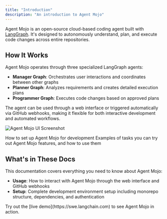 ```yaml
---
title: "Introduction"
description: "An introduction to Agent Mojo"
---
```


Agent Mojo is an open-source cloud-based coding agent built with [LangGraph](https://langchain-ai.github.io/langgraphjs/). It's designed to autonomously understand, plan, and execute code changes across entire repositories.

## How It Works

Agent Mojo operates through three specialized LangGraph agents:

- **Manager Graph**: Orchestrates user interactions and coordinates between other graphs
- **Planner Graph**: Analyzes requirements and creates detailed execution plans
- **Programmer Graph**: Executes code changes based on approved plans

The agent can be used through a web interface or triggered automatically via GitHub webhooks, making it flexible for both interactive development and automated workflows.

![Agent Mojo UI Screenshot](/images/ui-screenshot.png)

<CardGroup cols={2}>
  <Card title="Setup" icon="robot" href="/labs/swe/setup/intro">
    How to set up Agent Mojo for development
  </Card>
  <Card title="Examples" icon="database" href="/labs/swe/examples">
    Examples of tasks you can try out
  </Card>
  <Card title="Usage" icon="database" href="/labs/swe/usage/intro">
    Agent Mojo features, and how to use them
  </Card>
</CardGroup>

## What's in These Docs

This documentation covers everything you need to know about Agent Mojo:

- **Usage**: How to interact with Agent Mojo through the web interface and GitHub webhooks
- **Setup**: Complete development environment setup including monorepo structure, dependencies, and authentication

<Tip>
  Try out the [live demo](https://swe.langchain.com) to see Agent Mojo in action.
</Tip>
